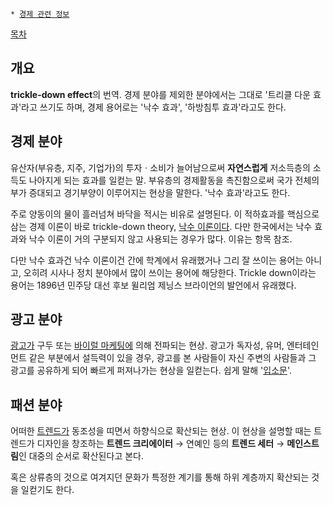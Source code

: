  * [[경제 관련 정보]]

[[목차]]

== 개요 ==
'''trickle-down effect'''의 번역. 
경제 분야를 제외한 분야에서는 그대로 '트리클 다운 효과'라고 쓰기도 하며, 경제 용어로는 '낙수 효과', '하방침투 효과'라고도 한다.
== 경제 분야 ==
유산자(부유층, 지주, 기업가)의 투자ㆍ소비가 늘어남으로써 '''자연스럽게''' 저소득층의 소득도 나아지게 되는 효과를 일컫는 말. 부유층의 경제활동을 촉진함으로써 국가 전체의 부가 증대되고 경기부양이 이루어지는 현상을 말한다. '낙수 효과'라고도 한다.

주로 양동이의 물이 흘러넘쳐 바닥을 적시는 비유로 설명된다. 이 적하효과를 핵심으로 삼는 경제 이론이 바로 trickle-down theory, [[낙수 이론]]이다.
다만 한국에서는 낙수 효과와 낙수 이론이 거의 구분되지 않고 사용되는 경우가 많다. 이유는 항목 참조.

다만 낙수 효과건 낙수 이론이건 간에 학계에서 유래했거나 그리 잘 쓰이는 용어는 아니고, 오히려 시사나 정치 분야에서 많이 쓰이는 용어에 해당한다. Trickle down이라는 용어는 1896년 민주당 대선 후보 윌리엄 제닝스 브라이언의 발언에서 유래했다. 

== 광고 분야 ==
[[광고]]가 구두 또는 [[바이럴 마케팅]]에 의해 전파되는 현상. 
광고가 독자성, 유머, 엔터테인먼트 같은 부분에서 설득력이 있을 경우, 광고를 본 사람들이 자신 주변의 사람들과 그 광고를 공유하게 되어 빠르게 퍼져나가는 현상을 일컫는다. 쉽게 말해 '[[입소문]]'.

== 패션 분야 ==
어떠한 [[트렌드]]가 동조성을 띠면서 하향식으로 확산되는 현상.
이 현상을 설명할 때는 트렌드가 디자인을 창조하는 '''트렌드 크리에이터''' → 연예인 등의 '''트렌드 세터''' → '''메인스트림'''인 대중의 순서로 확산된다고 본다.

혹은 상류층의 것으로 여겨지던 문화가 특정한 계기를 통해 하위 계층까지 확산되는 것을 일컫기도 한다.
